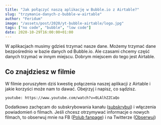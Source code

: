 ```yaml
---
title: "Jak połączyć naszą aplikację w Bubble.io z Airtable?"
slug: "trzymanie-danych-z-bubble-w-airtable"
author: "Feridum"
image: "/assets/post/2020/yt-bubble-airtable/logo.jpg"
tags: ["no code", "bubble", "low code"]
date: 2020-10-29T16:00:00+01:00
---
```


W aplikacjach musimy gdzieś trzymać nasze dane. Możemy trzymać dane bezpośrednio w bazie danych od Bubble.io. Ale czasami chcemy część danych trzymać w innym miejscu. Dobrym miejscem do tego jest Airtable.



## Co znajdziesz w filmie

W filmie poruszyłem dziś kwestię połączenia naszej aplikacji z Airtable i jakie korzyści może nam to dawać. Obejrzyj i napisz, co sądzisz.

`youtube: https://www.youtube.com/watch?v=0LAlhZZCaQo`

Dodatkowo zachęcam do subskrybowania kanału ([subskrybuj](https://www.youtube.com/channel/UCooPcxqwzgbQUpnh4FAoZpw?sub_confirmation=1)) i włączenia powiadomień o filmach. Jeśli chcesz otrzymywać informacje o nowych filmach, to obserwuj mnie na FB ([Polub fanpage](https://www.facebook.com/fsgeekk)) i na Twitterze ([Obserwuj](https://twitter.com/fsgeek_pl))